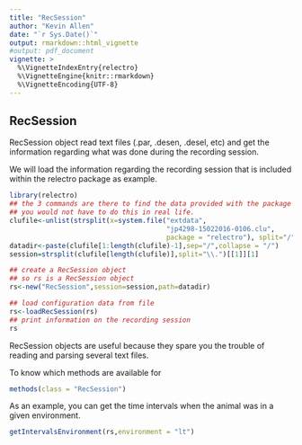 ```yaml
---
title: "RecSession"
author: "Kevin Allen"
date: "`r Sys.Date()`"
output: rmarkdown::html_vignette
#output: pdf_document
vignette: >
  %\VignetteIndexEntry{relectro}
  %\VignetteEngine{knitr::rmarkdown}
  %\VignetteEncoding{UTF-8}
---
```



## RecSession

RecSession object read text files (.par, .desen, .desel, etc) and get the information regarding what was done during the recording session. 

We will load the information regarding the recording session that is included within the relectro package as example. 

```r
library(relectro)
## the 3 commands are there to find the data provided with the package on your system.
## you would not have to do this in real life.
clufile<-unlist(strsplit(x=system.file("extdata", 
                                       "jp4298-15022016-0106.clu", 
                                       package = "relectro"), split="/"))
datadir<-paste(clufile[1:length(clufile)-1],sep="/",collapse = "/")
session=strsplit(clufile[length(clufile)],split="\\.")[[1]][1]

## create a RecSession object
## so rs is a RecSession object
rs<-new("RecSession",session=session,path=datadir)

## load configuration data from file
rs<-loadRecSession(rs)
## print information on the recording session
rs
```

RecSession objects are useful because they spare you the trouble of reading and parsing several text files. 

To know which methods are available for 
```r
methods(class = "RecSession")
```

As an example, you can get the time intervals when the animal was in a given environment.

```r
getIntervalsEnvironment(rs,environment = "lt")
```

